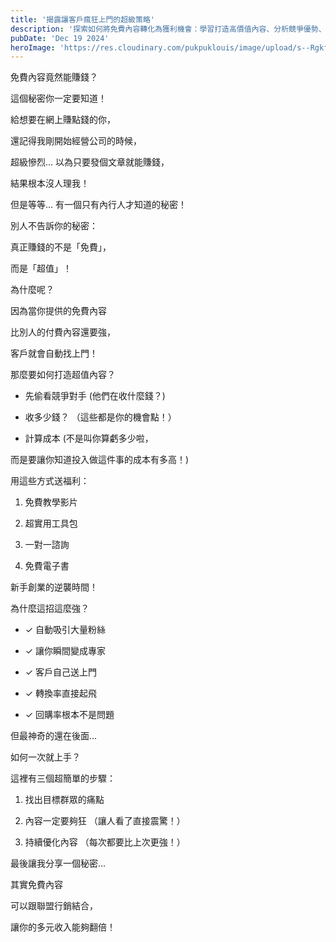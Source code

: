 ```yaml
---
title: '揭露讓客戶瘋狂上門的超級策略'
description: '探索如何將免費內容轉化為獲利機會：學習打造高價值內容、分析競爭優勢、制定精準策略，以及結合聯盟行銷創造被動收入。'
pubDate: 'Dec 19 2024'
heroImage: 'https://res.cloudinary.com/pukpuklouis/image/upload/s--RgkfmsPN--/f_avif,q_auto/v1728577508/W3yp9KQGSgCjWdMXhAD-sg_atbdz1.webp'
---
```



免費內容竟然能賺錢？ 

這個秘密你一定要知道！

給想要在網上賺點錢的你，

還記得我剛開始經營公司的時候，

超級慘烈... 以為只要發個文章就能賺錢，

結果根本沒人理我！

但是等等... 有一個只有內行人才知道的秘密！

別人不告訴你的秘密： 

真正賺錢的不是「免費」，

而是「超值」！

為什麼呢？ 

因為當你提供的免費內容

比別人的付費內容還要強， 

客戶就會自動找上門！



那麼要如何打造超值內容？





 - 先偷看競爭對手 (他們在收什麼錢？)

 - 收多少錢？ （這些都是你的機會點！）

 - 計算成本 (不是叫你算虧多少啦，

而是要讓你知道投入做這件事的成本有多高！)



用這些方式送福利：





1. 免費教學影片



2. 超實用工具包



3. 一對一諮詢



4. 免費電子書

新手創業的逆襲時間！ 

為什麼這招這麼強？





 - ✓ 自動吸引大量粉絲 



 - ✓ 讓你瞬間變成專家 



 - ✓ 客戶自己送上門 



 - ✓ 轉換率直接起飛 



 - ✓ 回購率根本不是問題

但最神奇的還在後面...

如何一次就上手？ 

這裡有三個超簡單的步驟：





1. 找出目標群眾的痛點 



2. 內容一定要夠狂 （讓人看了直接震驚！）



3. 持續優化內容 （每次都要比上次更強！）

最後讓我分享一個秘密... 

其實免費內容

可以跟聯盟行銷結合， 

讓你的多元收入能夠翻倍！
